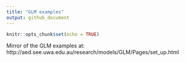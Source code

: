 ```yaml
---
title: "GLM examples"
output: github_document
---
```


```r
knitr::opts_chunk$set(echo = TRUE)
```

Mirror of the GLM examples at: http://aed.see.uwa.edu.au/research/models/GLM/Pages/set_up.html
